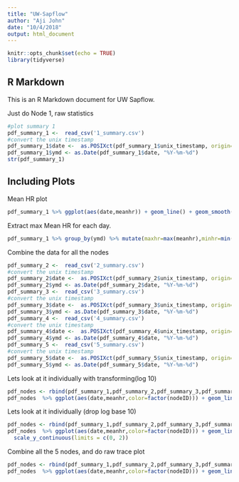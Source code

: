 ```yaml
---
title: "UW-Sapflow"
author: "Aji John"
date: "10/4/2018"
output: html_document
---
```


```r
knitr::opts_chunk$set(echo = TRUE)
library(tidyverse)
```

## R Markdown

This is an R Markdown document for UW Sapflow. 


Just do Node 1, raw statistics

```r
#plot summary 1
pdf_summary_1 <-  read_csv('1_summary.csv')
#convert the unix timestamp
pdf_summary_1$date <-  as.POSIXct(pdf_summary_1$unix_timestamp, origin="1970-01-01")
pdf_summary_1$ymd <- as.Date(pdf_summary_1$date, "%Y-%m-%d")
str(pdf_summary_1)
```

## Including Plots

Mean HR plot

```r
pdf_summary_1 %>% ggplot(aes(date,meanhr)) + geom_line() + geom_smooth(method = "loess", se = TRUE) + theme_classic() + labs(x="Date",y="Mean HR", caption="Source : dotmote.com")
```

Extract max Mean HR for each day.

```r
pdf_summary_1 %>% group_by(ymd) %>% mutate(maxhr=max(meanhr),minhr=min(meanhr)) %>% ggplot() + geom_line(aes(date,maxhr,color='Max')) + geom_line(aes(date,minhr,color='Min')) + theme_classic() + theme(plot.title = element_text(hjust = 0.5)) +  labs(x="Date",y="Mean HR", caption="Source : dotmote.com",colour = "",title="Node 1") 
```

Combine the data for all the nodes


```r
pdf_summary_2 <-  read_csv('2_summary.csv')
#convert the unix timestamp
pdf_summary_2$date <-  as.POSIXct(pdf_summary_2$unix_timestamp, origin="1970-01-01")
pdf_summary_2$ymd <- as.Date(pdf_summary_2$date, "%Y-%m-%d")
pdf_summary_3 <-  read_csv('3_summary.csv')
#convert the unix timestamp
pdf_summary_3$date <-  as.POSIXct(pdf_summary_3$unix_timestamp, origin="1970-01-01")
pdf_summary_3$ymd <- as.Date(pdf_summary_3$date, "%Y-%m-%d")
pdf_summary_4 <-  read_csv('4_summary.csv')
#convert the unix timestamp
pdf_summary_4$date <-  as.POSIXct(pdf_summary_4$unix_timestamp, origin="1970-01-01")
pdf_summary_4$ymd <- as.Date(pdf_summary_4$date, "%Y-%m-%d")
pdf_summary_5 <-  read_csv('5_summary.csv')
#convert the unix timestamp
pdf_summary_5$date <-  as.POSIXct(pdf_summary_5$unix_timestamp, origin="1970-01-01")
pdf_summary_5$ymd <- as.Date(pdf_summary_5$date, "%Y-%m-%d")
```

Lets look at it individually with transforming(log 10)
```r
pdf_nodes <- rbind(pdf_summary_1,pdf_summary_2,pdf_summary_3,pdf_summary_4,pdf_summary_5)
pdf_nodes  %>% ggplot(aes(date,meanhr,color=factor(nodeID))) + geom_line()  + theme_classic() + facet_grid(nodeID~.) + labs(x="Date",y="Log10 Mean HR", caption="Source : dotmote.com") + scale_y_log10()
```
Lets look at it individually (drop log base 10)
```r
pdf_nodes <- rbind(pdf_summary_1,pdf_summary_2,pdf_summary_3,pdf_summary_4,pdf_summary_5)
pdf_nodes  %>% ggplot(aes(date,meanhr,color=factor(nodeID))) + geom_line()  + theme_classic() + facet_grid(nodeID~.) + labs(x="Date",y="Log10 Mean HR", caption="Source : dotmote.com",colour="") +
  scale_y_continuous(limits = c(0, 2))
```


Combine all the  5 nodes, and do raw trace plot
```r
pdf_nodes <- rbind(pdf_summary_1,pdf_summary_2,pdf_summary_3,pdf_summary_4,pdf_summary_5)
pdf_nodes  %>% ggplot(aes(date,meanhr,color=factor(nodeID))) + geom_line()  + theme_classic() + labs(x="Date",y="Log10 Mean HR", caption="Source : dotmote.com") + scale_y_log10()
```
